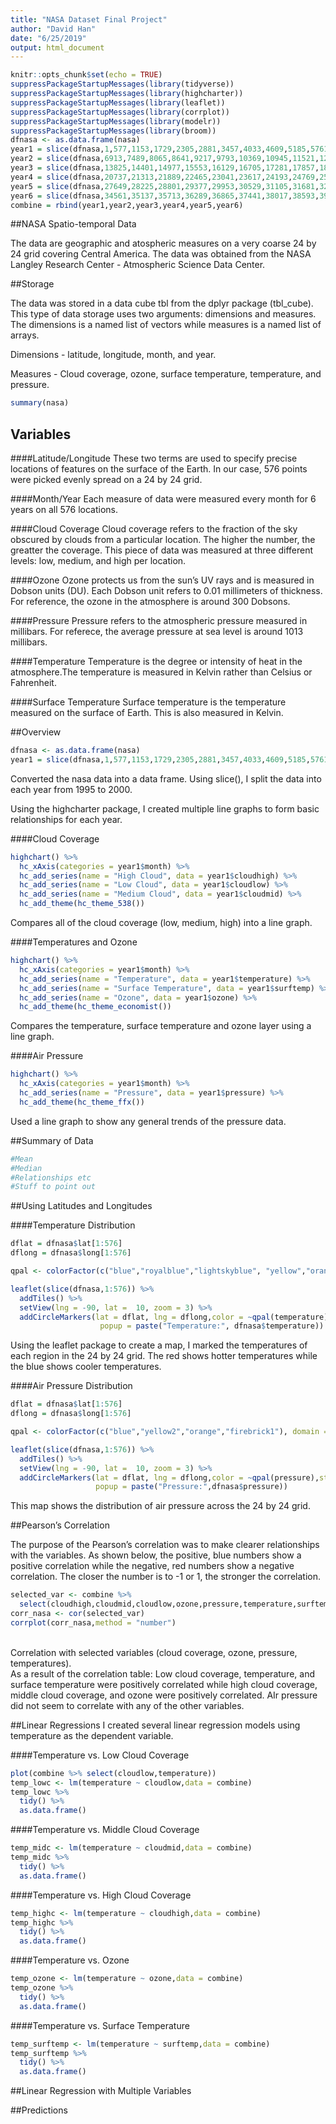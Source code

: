 ```yaml
---
title: "NASA Dataset Final Project"
author: "David Han"
date: "6/25/2019"
output: html_document
---
```


```r
knitr::opts_chunk$set(echo = TRUE)
suppressPackageStartupMessages(library(tidyverse))
suppressPackageStartupMessages(library(highcharter))
suppressPackageStartupMessages(library(leaflet))
suppressPackageStartupMessages(library(corrplot))
suppressPackageStartupMessages(library(modelr))
suppressPackageStartupMessages(library(broom))
dfnasa <- as.data.frame(nasa)
year1 = slice(dfnasa,1,577,1153,1729,2305,2881,3457,4033,4609,5185,5761,6337)
year2 = slice(dfnasa,6913,7489,8065,8641,9217,9793,10369,10945,11521,12097,12673,13249)
year3 = slice(dfnasa,13825,14401,14977,15553,16129,16705,17281,17857,18433,19009,19585,20161)
year4 = slice(dfnasa,20737,21313,21889,22465,23041,23617,24193,24769,25345,25921,26497,27073)
year5 = slice(dfnasa,27649,28225,28801,29377,29953,30529,31105,31681,32257,32833,33409,33985)
year6 = slice(dfnasa,34561,35137,35713,36289,36865,37441,38017,38593,39169,39745,40321,40897)
combine = rbind(year1,year2,year3,year4,year5,year6)
```
##NASA Spatio-temporal Data

The data are geographic and atospheric measures on a very coarse 24 by 24 grid covering Central America. The data was obtained from the NASA Langley Research Center - Atmospheric Science Data Center.

##Storage

The data was stored in a data cube tbl from the dplyr package (tbl_cube). This type of data storage uses two arguments: dimensions and measures. The dimensions is a named list of vectors while measures is a named list of arrays.

Dimensions - latitude, longitude, month, and year.

Measures - Cloud coverage, ozone, surface temperature, temperature, and pressure.

```r
summary(nasa)
```

## Variables


####Latitude/Longitude
These two terms are used to specify precise locations of features on the surface of the Earth. In our case, 576 points were picked evenly spread on a 24 by 24 grid.

####Month/Year
Each measure of data were measured every month for 6 years on all 576 locations.

####Cloud Coverage
Cloud coverage refers to the fraction of the sky obscured by clouds from a particular location. The higher the number, the greatter the coverage. This piece of data was measured at three different levels: low, medium, and high per location.

####Ozone
Ozone protects us from the sun's UV rays and is measured in Dobson units (DU). Each Dobson unit refers to 0.01 millimeters of thickness. For reference, the ozone in the atmosphere is around 300 Dobsons.

####Pressure
Pressure refers to the atmospheric pressure measured in millibars. For referece, the average pressure at sea level is around 1013 millibars.

####Temperature
Temperature is the degree or intensity of heat in the atmosphere.The temperature is measured in Kelvin rather than Celsius or Fahrenheit.

####Surface Temperature
Surface temperature is the temperature measured on the surface of Earth. This is also measured in Kelvin.

##Overview

```r
dfnasa <- as.data.frame(nasa)
year1 = slice(dfnasa,1,577,1153,1729,2305,2881,3457,4033,4609,5185,5761,6337)
```
Converted the nasa data into a data frame. Using slice(), I split the data into each year from 1995 to 2000.


Using the highcharter package, I created multiple line graphs to form basic relationships for each year.

####Cloud Coverage
```r
highchart() %>%
  hc_xAxis(categories = year1$month) %>% 
  hc_add_series(name = "High Cloud", data = year1$cloudhigh) %>% 
  hc_add_series(name = "Low Cloud", data = year1$cloudlow) %>%
  hc_add_series(name = "Medium Cloud", data = year1$cloudmid) %>%
  hc_add_theme(hc_theme_538())
```
Compares all of the cloud coverage (low, medium, high) into a line graph.

####Temperatures and Ozone
```r
highchart() %>%
  hc_xAxis(categories = year1$month) %>% 
  hc_add_series(name = "Temperature", data = year1$temperature) %>% 
  hc_add_series(name = "Surface Temperature", data = year1$surftemp) %>%
  hc_add_series(name = "Ozone", data = year1$ozone) %>%
  hc_add_theme(hc_theme_economist())
```
Compares the temperature, surface temperature and ozone layer using a line graph.

####Air Pressure
```r
highchart() %>%
  hc_xAxis(categories = year1$month) %>%
  hc_add_series(name = "Pressure", data = year1$pressure) %>%
  hc_add_theme(hc_theme_ffx())
```
Used a line graph to show any general trends of the pressure data.

##Summary of Data

```r
#Mean
#Median
#Relationships etc
#Stuff to point out
```


##Using Latitudes and Longitudes

####Temperature Distribution

```r
dflat = dfnasa$lat[1:576]
dflong = dfnasa$long[1:576]

qpal <- colorFactor(c("blue","royalblue","lightskyblue", "yellow","orange","red"), domain = dfnasa$temperature[1:576])

leaflet(slice(dfnasa,1:576)) %>%
  addTiles() %>%
  setView(lng = -90, lat =  10, zoom = 3) %>%
  addCircleMarkers(lat = dflat, lng = dflong,color = ~qpal(temperature),stroke = FALSE, fillOpacity= 0.3,
                    popup = paste("Temperature:", dfnasa$temperature))
```
Using the leaflet package to create a map, I marked the temperatures of each region in the 24 by 24 grid. The red shows hotter temperatures while the blue shows cooler temperatures.

####Air Pressure Distribution

```r
dflat = dfnasa$lat[1:576]
dflong = dfnasa$long[1:576]

qpal <- colorFactor(c("blue","yellow2","orange","firebrick1"), domain = dfnasa$pressure[1:576])

leaflet(slice(dfnasa,1:576)) %>%
  addTiles() %>%
  setView(lng = -90, lat =  10, zoom = 3) %>%
  addCircleMarkers(lat = dflat, lng = dflong,color = ~qpal(pressure),stroke = FALSE, fillOpacity= 0.5,
                   popup = paste("Pressure:",dfnasa$pressure))
```
This map shows the distribution of air pressure across the 24 by 24 grid.

##Pearson's Correlation

The purpose of the Pearson's correlation was to make clearer relationships with the variables. As shown below, the positive, blue numbers show a positive correlation while the negative, red numbers show a negative correlation. The closer the number is to -1 or 1, the stronger the correlation.

```r
selected_var <- combine %>%
  select(cloudhigh,cloudmid,cloudlow,ozone,pressure,temperature,surftemp)
corr_nasa <- cor(selected_var)
corrplot(corr_nasa,method = "number")
```
<br>
Correlation with selected variables (cloud coverage, ozone, pressure, temperatures).
<br>
As a result of the correlation table:
Low cloud coverage, temperature, and surface temperature were positively correlated while high cloud coverage, middle cloud coverage, and ozone were positively correlated. AIr pressure did not seem to correlate with any of the other variables.

##Linear Regressions
I created several linear regression models using temperature as the dependent variable. 

####Temperature vs. Low Cloud Coverage
```r
plot(combine %>% select(cloudlow,temperature))
temp_lowc <- lm(temperature ~ cloudlow,data = combine)
temp_lowc %>%
  tidy() %>%
  as.data.frame()
```

####Temperature vs. Middle Cloud Coverage
```r
temp_midc <- lm(temperature ~ cloudmid,data = combine)
temp_midc %>%
  tidy() %>%
  as.data.frame()
```

####Temperature vs. High Cloud Coverage
```r
temp_highc <- lm(temperature ~ cloudhigh,data = combine)
temp_highc %>%
  tidy() %>%
  as.data.frame()
```

####Temperature vs. Ozone
```r
temp_ozone <- lm(temperature ~ ozone,data = combine)
temp_ozone %>%
  tidy() %>%
  as.data.frame()
```

####Temperature vs. Surface Temperature
```r
temp_surftemp <- lm(temperature ~ surftemp,data = combine)
temp_surftemp %>%
  tidy() %>%
  as.data.frame()
```

##Linear Regression with Multiple Variables


##Predictions


